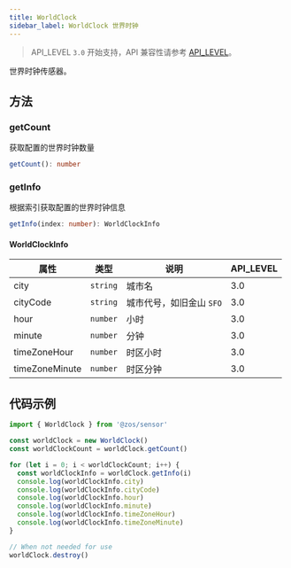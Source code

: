```yaml
---
title: WorldClock
sidebar_label: WorldClock 世界时钟
---
```


> API_LEVEL `3.0` 开始支持，API 兼容性请参考 [API_LEVEL](../../../../guides/framework/device/compatibility.md)。

世界时钟传感器。

## 方法

### getCount

获取配置的世界时钟数量

```ts
getCount(): number
```

### getInfo

根据索引获取配置的世界时钟信息

```ts
getInfo(index: number): WorldClockInfo
```

#### WorldClockInfo

| 属性           | 类型                | 说明                     | API_LEVEL |
| -------------- | ------------------- | ------------------------ | --------- |
| city           | <code>string</code> | 城市名                   | 3.0       |
| cityCode       | <code>string</code> | 城市代号，如旧金山 `SFO` | 3.0       |
| hour           | <code>number</code> | 小时                     | 3.0       |
| minute         | <code>number</code> | 分钟                     | 3.0       |
| timeZoneHour   | <code>number</code> | 时区小时                 | 3.0       |
| timeZoneMinute | <code>number</code> | 时区分钟                 | 3.0       |

## 代码示例

```js
import { WorldClock } from '@zos/sensor'

const worldClock = new WorldClock()
const worldClockCount = worldClock.getCount()

for (let i = 0; i < worldClockCount; i++) {
  const worldClockInfo = worldClock.getInfo(i)
  console.log(worldClockInfo.city)
  console.log(worldClockInfo.cityCode)
  console.log(worldClockInfo.hour)
  console.log(worldClockInfo.minute)
  console.log(worldClockInfo.timeZoneHour)
  console.log(worldClockInfo.timeZoneMinute)
}

// When not needed for use
worldClock.destroy()
```
